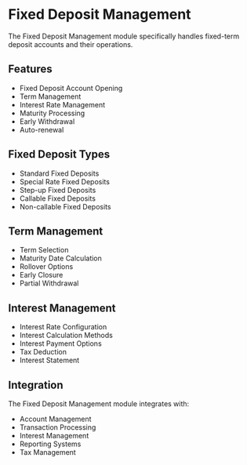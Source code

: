 # Fixed Deposit Management

The Fixed Deposit Management module specifically handles fixed-term deposit accounts and their operations.

## Features

- Fixed Deposit Account Opening
- Term Management
- Interest Rate Management
- Maturity Processing
- Early Withdrawal
- Auto-renewal

## Fixed Deposit Types

- Standard Fixed Deposits
- Special Rate Fixed Deposits
- Step-up Fixed Deposits
- Callable Fixed Deposits
- Non-callable Fixed Deposits

## Term Management

- Term Selection
- Maturity Date Calculation
- Rollover Options
- Early Closure
- Partial Withdrawal

## Interest Management

- Interest Rate Configuration
- Interest Calculation Methods
- Interest Payment Options
- Tax Deduction
- Interest Statement

## Integration

The Fixed Deposit Management module integrates with:
- Account Management
- Transaction Processing
- Interest Management
- Reporting Systems
- Tax Management
